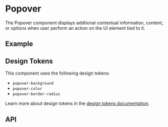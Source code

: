 
<Meta title="Docs/Components/Layers/Popover" />

# Popover
The Popover component displays addtional contextual information, content, or options when user perform an action on the UI element tied to it.

## Example
<Canvas sourceState="shown" of={PopoverStories.Simple} />

## Design Tokens
This component uses the following design tokens:

- `popover-background`
- `popover-color`
- `popover-border-radius`

Learn more about design tokens in the [design tokens documentation](?path=/story/docs-design-tokens-getting-started--page).



## API

[//]: # (<ArgsTable of={Popover} />)
